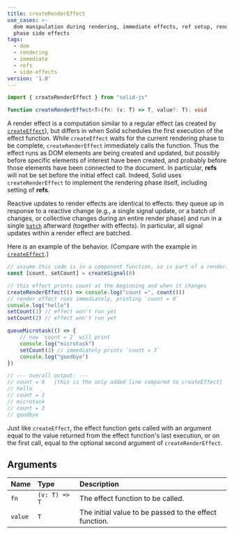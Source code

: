 ```yaml
---
title: createRenderEffect
use_cases: >-
  dom manipulation during rendering, immediate effects, ref setup, rendering
  phase side effects
tags:
  - dom
  - rendering
  - immediate
  - refs
  - side-effects
version: '1.0'
---
```


```ts
import { createRenderEffect } from "solid-js"

function createRenderEffect<T>(fn: (v: T) => T, value?: T): void

```

A render effect is a computation similar to a regular effect (as created by [`createEffect`](/reference/basic-reactivity/create-effect)), but differs in when Solid schedules the first execution of the effect function. 
While `createEffect` waits for the current rendering phase to be complete, `createRenderEffect` immediately calls the function. 
Thus the effect runs as DOM elements are being created and updated, but possibly before specific elements of interest have been created, and probably before those elements have been connected to the document. 
In particular, **refs** will not be set before the initial effect call. 
Indeed, Solid uses `createRenderEffect` to implement the rendering phase itself, including setting of **refs**.

Reactive updates to render effects are identical to effects: they queue up in response to a reactive change (e.g., a single signal update, or a batch of changes, or collective changes during an entire render phase) and run in a single [`batch`](/reference/reactive-utilities/batch) afterward (together with effects). 
In particular, all signal updates within a render effect are batched.

Here is an example of the behavior. (Compare with the example in [`createEffect`](/reference/basic-reactivity/create-effect).)

```ts
// assume this code is in a component function, so is part of a rendering phase
const [count, setCount] = createSignal(0)

// this effect prints count at the beginning and when it changes
createRenderEffect(() => console.log("count =", count()))
// render effect runs immediately, printing `count = 0`
console.log("hello")
setCount(1) // effect won't run yet
setCount(2) // effect won't run yet

queueMicrotask(() => {
	// now `count = 2` will print
	console.log("microtask")
	setCount(3) // immediately prints `count = 3`
	console.log("goodbye")
})

// --- overall output: ---
// count = 0   [this is the only added line compared to createEffect]
// hello
// count = 2
// microtask
// count = 3
// goodbye
```

Just like `createEffect`, the effect function gets called with an argument equal to the value returned from the effect function's last execution, or on the first call, equal to the optional second argument of `createRenderEffect`.

## Arguments

| Name    | Type          | Description                                            |
| :------ | :------------ | :----------------------------------------------------- |
| `fn`    | `(v: T) => T` | The effect function to be called.                      |
| `value` | `T`           | The initial value to be passed to the effect function. |
